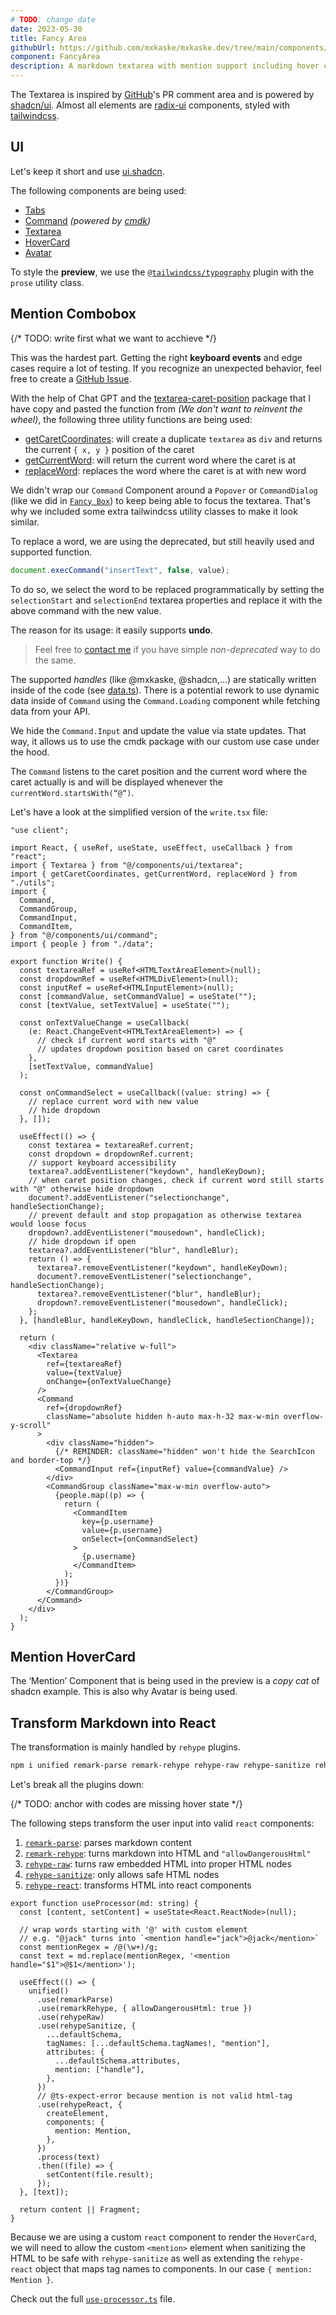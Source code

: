 ```yaml
---
# TODO: change date
date: 2023-05-30
title: Fancy Area
githubUrl: https://github.com/mxkaske/mxkaske.dev/tree/main/components/craft/fancy-area
component: FancyArea
description: A markdown textarea with mention support including hover cards in the preview. Just like GitHub.
---
```


<CraftWrapper>
  <FancyArea />
</CraftWrapper>

The Textarea is inspired by [GitHub](https://github.com)'s PR comment area and is powered by [shadcn/ui](https://ui.shadcn.com). Almost all elements are [radix-ui](https://www.radix-ui.com) components, styled with [tailwindcss](http://tailwindcss.com).

## UI

Let's keep it short and use [ui.shadcn](https://ui.shadcn.com).

The following components are being used:

- [Tabs](https://ui.shadcn.com/docs/components/tabs)
- [Command](https://ui.shadcn.com/docs/components/command) _(powered by [cmdk](https://github.com/pacocoursey/cmdk))_
- [Textarea](https://ui.shadcn.com/docs/components/textarea)
- [HoverCard](https://ui.shadcn.com/docs/components/hover-card)
- [Avatar](https://ui.shadcn.com/docs/components/avatar)

To style the **preview**, we use the [`@tailwindcss/typography`](https://tailwindcss.com/docs/typography-plugin) plugin with the `prose` utility class.

## Mention Combobox

{/* TODO: write first what we want to acchieve */}

This was the hardest part. Getting the right **keyboard events** and edge cases require a lot of testing. If you recognize an unexpected behavior, feel free to create a [GitHub Issue](https://github.com/mxkaske/mxkaske.dev/issues).

With the help of Chat GPT and the [textarea-caret-position](https://github.com/component/textarea-caret-position) package that I have copy and pasted the function from _(We don't want to reinvent the wheel)_, the following three utility functions are being used:

- [getCaretCoordinates](): will create a duplicate `textarea` as `div` and returns the current `{ x, y }` position of the caret
- [getCurrentWord](): will return the current word where the caret is at
- [replaceWord](): replaces the word where the caret is at with new word

We didn't wrap our `Command` Component around a `Popover` or `CommandDialog` (like we did in [`Fancy Box`](https://craft.mxkaske.dev/post/fancy-box)) to keep being able to focus the textarea. That's why we included some extra tailwindcss utility classes to make it look similar.

To replace a word, we are using the deprecated, but still heavily used and supported function.

```js
document.execCommand("insertText", false, value);
```

To do so, we select the word to be replaced programmatically by setting the `selectionStart` and `selectionEnd` textarea properties and replace it with the above command with the new value.

The reason for its usage: it easily supports **undo**.

> Feel free to [contact me](https://twitter.com/mxkaske) if you have simple _non-deprecated_ way to do the same.

The supported _handles_ (like @mxkaske, @shadcn,...) are statically written inside of the code (see [data.ts]()). There is a potential rework to use dynamic data inside of `Command` using the `Command.Loading` component while fetching data from your API.

We hide the `Command.Input` and update the value via state updates. That way, it allows us to use the cmdk package with our custom use case under the hood.

The `Command` listens to the caret position and the current word where the caret actually is and will be displayed whenever the `currentWord.startsWith(“@“)`.

Let's have a look at the simplified version of the `write.tsx` file:

```tsx
"use client";

import React, { useRef, useState, useEffect, useCallback } from "react";
import { Textarea } from "@/components/ui/textarea";
import { getCaretCoordinates, getCurrentWord, replaceWord } from "./utils";
import {
  Command,
  CommandGroup,
  CommandInput,
  CommandItem,
} from "@/components/ui/command";
import { people } from "./data";

export function Write() {
  const textareaRef = useRef<HTMLTextAreaElement>(null);
  const dropdownRef = useRef<HTMLDivElement>(null);
  const inputRef = useRef<HTMLInputElement>(null);
  const [commandValue, setCommandValue] = useState("");
  const [textValue, setTextValue] = useState("");

  const onTextValueChange = useCallback(
    (e: React.ChangeEvent<HTMLTextAreaElement>) => {
      // check if current word starts with "@"
      // updates dropdown position based on caret coordinates
    },
    [setTextValue, commandValue]
  );

  const onCommandSelect = useCallback((value: string) => {
    // replace current word with new value
    // hide dropdown
  }, []);

  useEffect(() => {
    const textarea = textareaRef.current;
    const dropdown = dropdownRef.current;
    // support keyboard accessibility
    textarea?.addEventListener("keydown", handleKeyDown);
    // when caret position changes, check if current word still starts with "@" otherwise hide dropdown
    document?.addEventListener("selectionchange", handleSectionChange);
    // prevent default and stop propagation as otherwise textarea would loose focus
    dropdown?.addEventListener("mousedown", handleClick);
    // hide dropdown if open
    textarea?.addEventListener("blur", handleBlur);
    return () => {
      textarea?.removeEventListener("keydown", handleKeyDown);
      document?.removeEventListener("selectionchange", handleSectionChange);
      textarea?.removeEventListener("blur", handleBlur);
      dropdown?.removeEventListener("mousedown", handleClick);
    };
  }, [handleBlur, handleKeyDown, handleClick, handleSectionChange]);

  return (
    <div className="relative w-full">
      <Textarea
        ref={textareaRef}
        value={textValue}
        onChange={onTextValueChange}
      />
      <Command
        ref={dropdownRef}
        className="absolute hidden h-auto max-h-32 max-w-min overflow-y-scroll"
      >
        <div className="hidden">
          {/* REMINDER: className="hidden" won't hide the SearchIcon and border-top */}
          <CommandInput ref={inputRef} value={commandValue} />
        </div>
        <CommandGroup className="max-w-min overflow-auto">
          {people.map((p) => {
            return (
              <CommandItem
                key={p.username}
                value={p.username}
                onSelect={onCommandSelect}
              >
                {p.username}
              </CommandItem>
            );
          })}
        </CommandGroup>
      </Command>
    </div>
  );
}
```

## Mention HoverCard

The ‘Mention’ Component that is being used in the preview is a _copy cat_ of shadcn example. This is also why Avatar is being used.

## Transform Markdown into React

The transformation is mainly handled by `rehype` plugins.

```bash
npm i unified remark-parse remark-rehype rehype-raw rehype-sanitize rehype-react
```

Let's break all the plugins down:

{/* TODO: anchor with codes are missing hover state */}

The following steps transform the user input into valid `react` components:

1. [`remark-parse`](https://github.com/remarkjs/remark/tree/main/packages/remark-parse): parses markdown content
2. [`remark-rehype`](<(https://github.com/remarkjs/remark-rehype)>): turns markdown into HTML and `"allowDangerousHtml"`
3. [`rehype-raw`](https://github.com/rehypejs/rehype-raw): turns raw embedded HTML into proper HTML nodes
4. [`rehype-sanitize`](https://github.com/rehypejs/rehype-sanitize): only allows safe HTML nodes
5. [`rehype-react`](https://github.com/rehypejs/rehype-react): transforms HTML into react components

```tsx
export function useProcessor(md: string) {
  const [content, setContent] = useState<React.ReactNode>(null);

  // wrap words starting with '@' with custom element
  // e.g. "@jack" turns into `<mention handle="jack">@jack</mention>`
  const mentionRegex = /@(\w+)/g;
  const text = md.replace(mentionRegex, '<mention handle="$1">@$1</mention>');

  useEffect(() => {
    unified()
      .use(remarkParse)
      .use(remarkRehype, { allowDangerousHtml: true })
      .use(rehypeRaw)
      .use(rehypeSanitize, {
        ...defaultSchema,
        tagNames: [...defaultSchema.tagNames!, "mention"],
        attributes: {
          ...defaultSchema.attributes,
          mention: ["handle"],
        },
      })
      // @ts-expect-error because mention is not valid html-tag
      .use(rehypeReact, {
        createElement,
        components: {
          mention: Mention,
        },
      })
      .process(text)
      .then((file) => {
        setContent(file.result);
      });
  }, [text]);

  return content || Fragment;
}
```

Because we are using a custom `react` component to render the `HoverCard`, we will need to allow the custom `<mention>` element when sanitizing the HTML to be safe with `rehype-sanitize` as well as extending the `rehype-react` object that maps tag names to components. In our case `{ mention: Mention }`.

Check out the full [`use-processor.ts`](/mxkaske.dev/components/craft/fancy-area/use-processor.ts) file.
